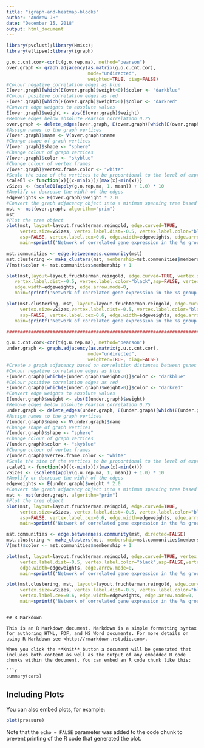 ```yaml
---
title: "igraph-and-heatmap-blocks"
author: "Andrew JH"
date: "December 15, 2018"
output: html_document
---
```


```r
library(pvclust);library(Hmisc);
library(ellipse);library(igraph)

```



```r

g.o.c.cnt.cor<-cor(t(g.o.rep.ma), method="pearson")
over.graph <- graph.adjacency(as.matrix(g.o.c.cnt.cor),
                              mode="undirected", 
                              weighted=TRUE, diag=FALSE)
#Colour negative correlation edges as blue
E(over.graph)[which(E(over.graph)$weight<0)]$color <- "darkblue"
#Colour positive correlation edges as red
E(over.graph)[which(E(over.graph)$weight>0)]$color <- "darkred"
#Convert edge weights to absolute values
E(over.graph)$weight <- abs(E(over.graph)$weight)
#Remove edges below absolute Pearson correlation 0.75
over.graph <- delete_edges(over.graph, E(over.graph)[which(E(over.graph)$weight<0.75)])
#Assign names to the graph vertices
V(over.graph)$name <- V(over.graph)$name
#Change shape of graph vertices
V(over.graph)$shape <- "sphere"
#Change colour of graph vertices
V(over.graph)$color <- "skyblue"
#Change colour of vertex frames
V(over.graph)$vertex.frame.color <- "white"
#Scale the size of the vertices to be proportional to the level of expression of each gene represented by each vertex
scale01 <- function(x){(x-min(x))/(max(x)-min(x))}
vSizes <- (scale01(apply(g.o.rep.ma, 1, mean)) + 1.0) * 10
#Amplify or decrease the width of the edges
edgeweights <- E(over.graph)$weight * 2.0
#Convert the graph adjacency object into a minimum spanning tree based on Prim's algorithm
mst <- mst(over.graph, algorithm="prim")
mst
#Plot the tree object
plot(mst, layout=layout.fruchterman.reingold, edge.curved=TRUE,
     vertex.size=vSizes, vertex.label.dist=-0.5, vertex.label.color="black",
     asp=FALSE, vertex.label.cex=0.6, edge.width=edgeweights, edge.arrow.mode=0,
     main=sprintf('Network of correlated gene expression in the %s group', under))

mst.communities <- edge.betweenness.community(mst)
mst.clustering <- make_clusters(mst, membership=mst.communities$membership)
V(mst)$color <- mst.communities$membership + 1

plot(mst,layout=layout.fruchterman.reingold, edge.curved=TRUE, vertex.size=vSizes,
   vertex.label.dist=-0.5, vertex.label.color="black",asp=FALSE, vertex.label.cex=0.6,
   edge.width=edgeweights, edge.arrow.mode=0,
   main=sprintf('Network of correlated gene expression in the %s group', over))

plot(mst.clustering, mst, layout=layout.fruchterman.reingold, edge.curved=TRUE,
     vertex.size=vSizes,vertex.label.dist=-0.5, vertex.label.color="black",
     asp=FALSE, vertex.label.cex=0.6, edge.width=edgeweights, edge.arrow.mode=0,
   main=sprintf('Network of correlated gene expression in the %s group', over))

########################################################################

g.u.c.cnt.cor<-cor(t(g.u.rep.ma), method="pearson")
under.graph <- graph.adjacency(as.matrix(g.u.c.cnt.cor),
                              mode="undirected", 
                              weighted=TRUE, diag=FALSE)
#Create a graph adjacency based on correlation distances between genes in  pairwise fashion.
#Colour negative correlation edges as blue
E(under.graph)[which(E(under.graph)$weight<0)]$color <- "darkblue"
#Colour positive correlation edges as red
E(under.graph)[which(E(under.graph)$weight>0)]$color <- "darkred"
#Convert edge weights to absolute values
E(under.graph)$weight <- abs(E(under.graph)$weight)
#Remove edges below absolute Pearson correlation 0.75
under.graph <- delete_edges(under.graph, E(under.graph)[which(E(under.graph)$weight<0.75)])
#Assign names to the graph vertices
V(under.graph)$name <- V(under.graph)$name
#Change shape of graph vertices
V(under.graph)$shape <- "sphere"
#Change colour of graph vertices
V(under.graph)$color <- "skyblue"
#Change colour of vertex frames
V(under.graph)$vertex.frame.color <- "white"
#Scale the size of the vertices to be proportional to the level of expression of each gene represented by each vertex
scale01 <- function(x){(x-min(x))/(max(x)-min(x))}
vSizes <- (scale01(apply(g.u.rep.ma, 1, mean)) + 1.0) * 10
#Amplify or decrease the width of the edges
edgeweights <- E(under.graph)$weight * 2.0
#Convert the graph adjacency object into a minimum spanning tree based on Prim's algorithm
mst <- mst(under.graph, algorithm="prim")
#Plot the tree object
plot(mst, layout=layout.fruchterman.reingold, edge.curved=TRUE,
     vertex.size=vSizes, vertex.label.dist=-0.5, vertex.label.color="black",
     asp=FALSE, vertex.label.cex=0.6, edge.width=edgeweights, edge.arrow.mode=0,
     main=sprintf('Network of correlated gene expression in the %s group', under))

mst.communities <- edge.betweenness.community(mst, directed=FALSE)
mst.clustering <- make_clusters(mst, membership=mst.communities$membership)
V(mst)$color <- mst.communities$membership + 1

plot(mst, layout=layout.fruchterman.reingold, edge.curved=TRUE, vertex.size=vSizes,
     vertex.label.dist=-0.5, vertex.label.color="black",asp=FALSE,vertex.label.cex=0.6,
     edge.width=edgeweights, edge.arrow.mode=0,
     main=sprintf('Network of correlated gene expression in the %s group', under))

plot(mst.clustering, mst, layout=layout.fruchterman.reingold, edge.curved=TRUE,
     vertex.size=vSizes, vertex.label.dist=-0.5, vertex.label.color="black", asp=FALSE,
     vertex.label.cex=0.6, edge.width=edgeweights, edge.arrow.mode=0,
     main=sprintf('Network of correlated gene expression in the %s group', under))

```



```

## R Markdown

This is an R Markdown document. Markdown is a simple formatting syntax for authoring HTML, PDF, and MS Word documents. For more details on using R Markdown see <http://rmarkdown.rstudio.com>.

When you click the **Knit** button a document will be generated that includes both content as well as the output of any embedded R code chunks within the document. You can embed an R code chunk like this:

```r
summary(cars)
```

## Including Plots

You can also embed plots, for example:

```r
plot(pressure)
```

Note that the `echo = FALSE` parameter was added to the code chunk to prevent printing of the R code that generated the plot.
